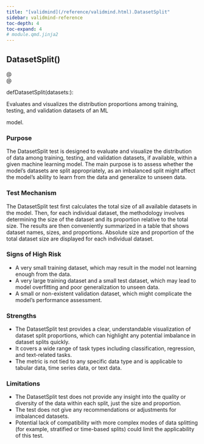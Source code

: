 ```yaml
---
title: "[validmind](/reference/validmind.html).DatasetSplit"
sidebar: validmind-reference
toc-depth: 4
toc-expand: 4
# module.qmd.jinja2
---
```


<!-- function.qmd.jinja2 -->

## DatasetSplit[()]{.muted}

<!-- signatures.jinja2 -->

::: {.signature}

<div class="decorator">@</div><div class="decorator">@</div>
<span class="kw">def</span><span class="name">DatasetSplit</span>(<span class="param"><span class="n">datasets</span><span class="p">:</span><!-- types.jinja2 - format_type --></span>):

:::

<!-- docstring.jinja2 -->

Evaluates and visualizes the distribution proportions among training, testing, and validation datasets of an ML

model.

### Purpose

The DatasetSplit test is designed to evaluate and visualize the distribution of data among training, testing, and validation datasets, if available, within a given machine learning model. The main purpose is to assess whether the model's datasets are split appropriately, as an imbalanced split might affect the model's ability to learn from the data and generalize to unseen data.

### Test Mechanism

The DatasetSplit test first calculates the total size of all available datasets in the model. Then, for each individual dataset, the methodology involves determining the size of the dataset and its proportion relative to the total size. The results are then conveniently summarized in a table that shows dataset names, sizes, and proportions. Absolute size and proportion of the total dataset size are displayed for each individual dataset.

### Signs of High Risk

- A very small training dataset, which may result in the model not learning enough from the data.
- A very large training dataset and a small test dataset, which may lead to model overfitting and poor generalization to unseen data.
- A small or non-existent validation dataset, which might complicate the model's performance assessment.

### Strengths

- The DatasetSplit test provides a clear, understandable visualization of dataset split proportions, which can highlight any potential imbalance in dataset splits quickly.
- It covers a wide range of task types including classification, regression, and text-related tasks.
- The metric is not tied to any specific data type and is applicable to tabular data, time series data, or text data.

### Limitations

- The DatasetSplit test does not provide any insight into the quality or diversity of the data within each split, just the size and proportion.
- The test does not give any recommendations or adjustments for imbalanced datasets.
- Potential lack of compatibility with more complex modes of data splitting (for example, stratified or time-based splits) could limit the applicability of this test.
